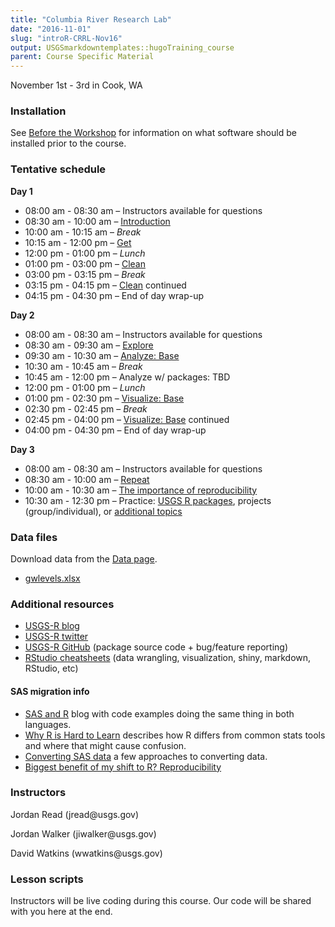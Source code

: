 ```yaml
---
title: "Columbia River Research Lab"
date: "2016-11-01"
slug: "introR-CRRL-Nov16"
output: USGSmarkdowntemplates::hugoTraining_course
parent: Course Specific Material
---
```


November 1st - 3rd in Cook, WA

### Installation
See [Before the Workshop](/intro-curriculum/Before) for information on what software should be installed prior to the course.

### Tentative schedule

**Day 1**

* 08:00 am - 08:30 am -- Instructors available for questions 
* 08:30 am - 10:00 am -- [Introduction](/intro-curriculum/Introduction) 
* 10:00 am - 10:15 am -- *Break*
* 10:15 am - 12:00 pm -- [Get](/intro-curriculum/Get)
* 12:00 pm - 01:00 pm -- *Lunch*
* 01:00 pm - 03:00 pm -- [Clean](/intro-curriculum/Clean)
* 03:00 pm - 03:15 pm -- *Break*
* 03:15 pm - 04:15 pm -- [Clean](/intro-curriculum/Clean) continued
* 04:15 pm - 04:30 pm -- End of day wrap-up

**Day 2**

* 08:00 am - 08:30 am -- Instructors available for questions
* 08:30 am - 09:30 am -- [Explore](/intro-curriculum/Explore)
* 09:30 am - 10:30 am -- [Analyze: Base](/intro-curriculum/Analyze)
* 10:30 am - 10:45 am -- *Break*
* 10:45 am - 12:00 pm -- Analyze w/ packages: TBD
* 12:00 pm - 01:00 pm -- *Lunch*
* 01:00 pm - 02:30 pm -- [Visualize: Base](/intro-curriculum/Visualize/)
* 02:30 pm - 02:45 pm -- *Break*
* 02:45 pm - 04:00 pm -- [Visualize: Base](/intro-curriculum/Visualize/) continued
* 04:00 pm - 04:30 pm -- End of day wrap-up

**Day 3**

* 08:00 am - 08:30 am -- Instructors available for questions
* 08:30 am - 10:00 am -- [Repeat](/intro-curriculum/Reproduce/)
* 10:00 am - 10:30 am -- [The importance of reproducibility](https://owi.usgs.gov/blog/Reproducibility)
* 10:30 am - 12:30 pm -- Practice: [USGS R packages](/intro-curriculum/USGS/), projects (group/individual), or [additional topics](/intro-curriculum/Additional/)

### Data files
Download data from the [Data page](/intro-curriculum/data/). 

* [gwlevels.xlsx](../introR-NatGW-Aug16/gwlevels.xlsx)

### Additional resources
* [USGS-R blog](https://owi.usgs.gov/blog/tags/r)
* [USGS-R twitter](https://twitter.com/USGS_R)
* [USGS-R GitHub](https://github.com/USGS-R) (package source code + bug/feature reporting)
* [RStudio cheatsheets](https://www.rstudio.com/resources/cheatsheets/) (data wrangling, visualization, shiny, markdown, RStudio, etc)

#### SAS migration info
* [SAS and R](http://sas-and-r.blogspot.com/) blog with code examples doing the same thing in both languages.
* [Why R is Hard to Learn](http://r4stats.com/articles/why-r-is-hard-to-learn/) describes how R differs from common stats tools and where that might cause confusion.
* [Converting SAS data](http://rconvert.com/sas-vs-r-code-compare/5-ways-to-convert-sas-data-to-r/) a few approaches to converting data.
* [Biggest benefit of my shift to R? Reproducibility](https://dynamicecology.wordpress.com/2015/02/18/the-biggest-benefit-of-my-shift-to-r-reproducibility/)

### Instructors
Jordan Read (jread@usgs.gov)

Jordan Walker (jiwalker@usgs.gov)

David Watkins (wwatkins@usgs.gov)

### Lesson scripts

Instructors will be live coding during this course. Our code will be shared with you here at the end.
